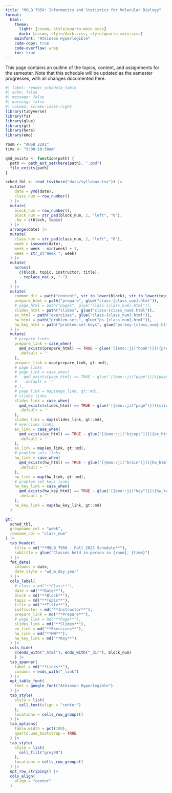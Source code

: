 ```yaml
---
title: "MOLB 7950: Informatics and Statistics for Molecular Biology"
format:
  html:
    theme:
      light: [cosmo, style/quarto-main.scss]
      dark: [cosmo, style/dark.scss, style/quarto-main.scss]
    mainfont: "Atkinson Hyperlegible"
    code-copy: true
    code-overflow: wrap
    toc: true
---
```


This page contains an outline of the topics, content, and assignments for the semester. Note that this schedule will be updated as the semester progresses, with all changes documented here.

```r
#| label: render_schedule_table
#| echo: false
#| message: false
#| warning: false
#| column: screen-inset-right
library(tidyverse)
library(fs)
library(glue)
library(gt)
library(here)
library(emo)

room <- "AHSB 2201"
time <- "9:00-10:30am"

qmd_exists <- function(path) {
  path <- path_ext_set(here(path), ".qmd")
  file_exists(path)
}

sched_tbl <- read_tsv(here("data/syllabus.tsv")) |>
  mutate(
    date = ymd(date),
    class_num = row_number()
  ) |>
  mutate(
    block_num = row_number(),
    block_num = str_pad(block_num, 2, "left", "0"),
    .by = c(block, topic)
  ) |>
  arrange(date) |>
  mutate(
    class_num = str_pad(class_num, 2, "left", "0"),
    week = isoweek(date),
    week = week - min(week) + 1,
    week = str_c("Week ", week)
  ) |>
  mutate(
    across(
      c(block, topic, instructor, title),
      ~ replace_na(.x, "-")
    )
  ) |>
  mutate(
    common_dir = path("content", str_to_lower(block), str_to_lower(topic)),
    prepare_html = path("prepare", glue("class-{class_num}.html")),
    # page_html = path("pages", glue("class-{class_num}.html")),
    slides_html = path("slides", glue("class-{class_num}.html")),
    ex_html = path("exercises", glue("class-{class_num}.html")),
    hw_html = path("problem-sets", glue("ps-{class_num}.html")),
    hw_key_html = path("problem-set-keys", glue("ps-key-{class_num}.html")),
  ) |>
  mutate(
    # prepare links
    prepare_link = case_when(
      qmd_exists(prepare_html) == TRUE ~ glue('[{emo::ji("book")}]({prepare_html})'),
      .default = ''
    ),
    prepare_link = map(prepare_link, gt::md),
    # page links
    # page_link = case_when(
    #   qmd_exists(page_html) == TRUE ~ glue('[{emo::ji("page")}]({page_html})'),
    #   .default = ''
    # ),
    # page_link = map(page_link, gt::md),
    # slides links
    slides_link = case_when(
      qmd_exists(slides_html) == TRUE ~ glue('[{emo::ji("page")}]({slides_html})'),
      .default = ''
    ),
    slides_link = map(slides_link, gt::md),
    # exercises links
    ex_link = case_when(
      qmd_exists(ex_html) == TRUE ~ glue('[{emo::ji("biceps")}]({ex_html})'),
      .default = ''
    ),
    ex_link = map(ex_link, gt::md),
    # problem sets links
    hw_link = case_when(
      qmd_exists(hw_html) == TRUE ~ glue('[{emo::ji("brain")}]({hw_html})'),
      .default = ''
    ),
    hw_link = map(hw_link, gt::md),
    # problem set keys links
    hw_key_link = case_when(
      qmd_exists(hw_key_html) == TRUE ~ glue('[{emo::ji("key")}]({hw_key_html})'),
      .default = ''
    ),
    hw_key_link = map(hw_key_link, gt::md)
  )

gt(
  sched_tbl,
  groupname_col = "week",
  rowname_col = "class_num"
) |>
  tab_header(
    title = md("**MOLB 7950 - Fall 2023 Schedule**"),
    subtitle = glue("Classes held in-person in {room}, {time}")
  ) |>
  fmt_date(
    columns = date,
    date_style = "wd_m_day_year"
  ) |>
  cols_label(
    # class = md("**Class**"),
    date = md("**Date**"),
    block = md("**Block**"),
    topic = md("**Topic**"),
    title = md("**Title**"),
    instructor = md("**Instructor**"),
    prepare_link = md("**Prepare**"),
    # page_link = md("**Page**"),
    slides_link = md("**Slides**"),
    ex_link = md("**Exercises**"),
    hw_link = md("**HW**"),
    hw_key_link = md("**Key**")
  ) |>
  cols_hide(
    c(ends_with("_html"), ends_with("_dir"), block_num)
    ) |>
  tab_spanner(
    label = md("**Links**"),
    columns = ends_with("_link")
  ) |>
  opt_table_font(
    font = google_font("Atkinson Hyperlegible")
  ) |>
  tab_style(
    style = list(
      cell_text(align = "center")
    ),
    locations = cells_row_groups()
  ) |>
  tab_options(
    table.width = pct(100),
    quarto.use_bootstrap = TRUE
  ) |>
  tab_style(
    style = list(
      cell_fill("grey90")
    ),
    locations = cells_row_groups()
  ) |>
  opt_row_striping() |>
  cols_align(
    align = "center"
  )

```

